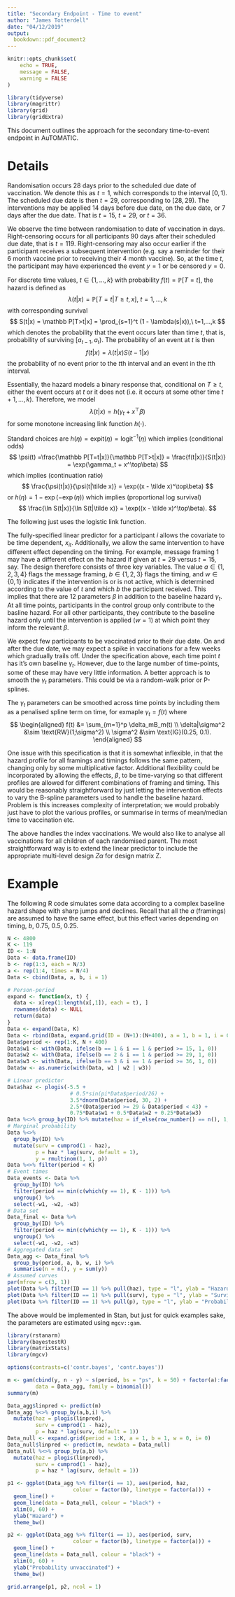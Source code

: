 ---
title: "Secondary Endpoint - Time to event"
author: "James Totterdell"
date: "04/12/2019"
output: 
  bookdown::pdf_document2
---

```{r setup, include=FALSE}
knitr::opts_chunk$set(
	echo = TRUE,
	message = FALSE,
	warning = FALSE
)

library(tidyverse)
library(magrittr)
library(grid)
library(gridExtra)
```

This document outlines the approach for the secondary time-to-event endpoint in AuTOMATIC.

# Details

Randomisation occurs 28 days prior to the scheduled due date of vaccination. We denote this as $t=1$, which corresponds to the interval $[0, 1)$. The scheduled due date is then $t=29$, corresponding to $[28,29)$. The interventions may be applied 14 days before due date, on the due date, or 7 days after the due date. That is $t=15$, $t=29$, or $t=36$.

We observe the time between randomisation to date of vaccination in days. Right-censoring occurs for all participants 90 days after their scheduled due date, that is $t=119$. Right-censoring may also occur earlier if the participant receives a subsequent intervention (e.g. say a reminder for their 6 month vaccine prior to receiving their 4 month vaccine). So, at the time $t$, the participant may have experienced the event $y=1$ or be censored $y=0$.

For discrete time values, $t\in\{1,...,k\}$ with probability $f(t) = \mathbb P[T=t]$, the hazard is defined as
$$
\lambda(t|x) = \mathbb P[T = t | T\geq t,x],\ t=1,...,k
$$
with corresponding survival
$$
S(t|x) = \mathbb P[T>t|x] = \prod_{s=1}^t (1 - \lambda(s|x)),\ t=1,...,k
$$
which denotes the probability that the event occurs later than time $t$, that is, probability of surviving $[a_{t-1}, a_t)$. The probability of an event at $t$ is then
$$
f(t|x) = \lambda(t|x)S(t-1|x)
$$
the probability of no event prior to the $t$th interval and an event in the $t$th interval.

Essentially, the hazard models a binary response that, conditional on $T\geq t$, either the event occurs at $t$ or it does not (i.e. it occurs at some other time $t+1,...,k$). Therefore, we model
$$
\lambda(t|x) = h(\gamma_t + x^\top\beta)
$$
for some monotone increasing link function $h(\cdot)$.

Standard choices are $h(\eta)=\text{expit}(\eta)=\text{logit}^{-1}(\eta)$ which implies (conditional odds)
$$
\psi(t) =\frac{\mathbb P[T=t|x]}{\mathbb P[T>t|x]} = \frac{f(t|x)}{S(t|x)} = \exp(\gamma_t + x^\top\beta)
$$
which implies (continuation ratio)
$$
\frac{\psi(t|x)}{\psi(t|\tilde x)} = \exp((x - \tilde x)^\top\beta)
$$
or $h(\eta) = 1 - \exp(-\exp(\eta))$ which implies (proportional log survival)
$$
\frac{\ln S(t|x)}{\ln S(t|\tilde x)} = \exp((x - \tilde x)^\top\beta).
$$

The following just uses the logistic link function.

The fully-specified linear predictor for a participant $i$ allows the covariate to be time dependent, $x_{it}$. Additionally, we allow the same intervention to have different effect depending on the timing. For example, message framing 1 may have a different effect on the hazard if given at $t=29$ versus $t=15$, say. The design therefore consists of three key variables. The value $a\in\{1,2,3,4\}$ flags the message framing, $b\in\{1,2,3\}$ flags the timing, and $w\in\{0,1\}$ indicates if the intervention is or is not active, which is determined according to the value of $t$ and which $b$ the participant received. This implies that there are 12 parameters $\beta$ in addition to the baseline hazard $\gamma_t$. At all time points, participants in the control group only contribute to the basline hazard. For all other participants, they contribute to the baseline hazard only until the intervention is applied ($w=1$) at which point they inform the relevant $\beta$.

We expect few participants to be vaccinated prior to their due date. On and after the due date, we may expect a spike in vaccinations for a few weeks which gradually trails off. Under the specification above, each time point $t$ has it's own baseline $\gamma_t$. However, due to the large number of time-points, some of these may have very little information. A better approach is to smooth the $\gamma_t$ parameters. This could be via a random-walk prior or P-splines.

The $\gamma_t$ parameters can be smoothed across time points by including them as a penalised spline term on time, for exmaple $\gamma_t = f(t)$ where
$$
\begin{aligned}
f(t) &= \sum_{m=1}^p \delta_mB_m(t) \\
\delta|\sigma^2 &\sim \text{RW}(1;\sigma^2) \\
\sigma^2 &\sim \text{IG}(0.25, 0.1).
\end{aligned}
$$

One issue with this specification is that it is somewhat inflexible, in that the hazard profile for all framings and timings follows the same pattern, changing only by some multiplicative factor. Additional flexibility could be incorporated by allowing the effects, $\beta$, to be time-varying so that different profiles are allowed for different combinations of framing and timing. This would be reasonably straightforward by just letting the intervention effects to vary the B-spline parameters used to handle the baseline hazard. Problem is this increases complexity of interpretation; we would probably just have to plot the various profiles, or summarise in terms of mean/median time to vaccination etc.

The above handles the index vaccinations. We would also like to analyse all vaccinations for all children of each randomised parent. The most straightforward way is to extend the linear predictor to include the appropriate multi-level design $Z\alpha$ for design matrix Z.

\clearpage

# Example

The following R code simulates some data according to a complex baseline hazard shape with sharp jumps and declines. Recall that all the $a$ (framings) are assumed to have the same effect, but this effect varies depending on timing, $b$, 0.75, 0.5, 0.25.

```{r}
N <- 4800
K <- 119
ID <- 1:N
Data <- data.frame(ID)
b <- rep(1:3, each = N/3)
a <- rep(1:4, times = N/4)
Data <- cbind(Data, a, b, i = 1)

# Person-period
expand <- function(x, t) {
  data <- x[rep(1:length(x[,1]), each = t), ]
  rownames(data) <- NULL
  return(data)
}
Data <- expand(Data, K)
Data <- rbind(Data, expand.grid(ID = (N+1):(N+400), a = 1, b = 1, i = 0)[rep(1:400, each = K), ])
Data$period <- rep(1:K, N + 400)
Data$w1 <- with(Data, ifelse(b == 1 & i == 1 & period >= 15, 1, 0))
Data$w2 <- with(Data, ifelse(b == 2 & i == 1 & period >= 29, 1, 0))
Data$w3 <- with(Data, ifelse(b == 3 & i == 1 & period >= 36, 1, 0))
Data$w <- as.numeric(with(Data, w1 | w2 | w3))

# Linear predictor
Data$haz <- plogis(-5.5 +
                    # 0.5*sin(pi*Data$period/26) +
                    3.5*dnorm(Data$period, 30, 2) +
                    2.5*(Data$period >= 29 & Data$period < 43) + 
                    0.75*Data$w1 + 0.5*Data$w2 + 0.25*Data$w3)
Data %<>% group_by(ID) %>% mutate(haz = if_else(row_number() == n(), 1, haz))
# Marginal probability
Data %<>% 
  group_by(ID) %>%
  mutate(surv = cumprod(1 - haz),
         p = haz * lag(surv, default = 1),
         y = rmultinom(1, 1, p))
Data %<>% filter(period < K)
# Event times
Data_events <- Data %>%
  group_by(ID) %>%
  filter(period == min(c(which(y == 1), K - 1))) %>%
  ungroup() %>%
  select(-w1, -w2, -w3)
# Data set
Data_final <- Data %>%
  group_by(ID) %>%
  filter(period <= min(c(which(y == 1), K - 1))) %>%
  ungroup() %>%
  select(-w1, -w2, -w3)
# Aggregated data set
Data_agg <- Data_final %>%
  group_by(period, a, b, w, i) %>%
  summarise(n = n(), y = sum(y))
# Assumed curves
par(mfrow = c(3, 1))
plot(Data %>% filter(ID == 1) %>% pull(haz), type = "l", ylab = "Hazard", xlab = "Time")
plot(Data %>% filter(ID == 1) %>% pull(surv), type = "l", ylab = "Survival", xlab = "Time")
plot(Data %>% filter(ID == 1) %>% pull(p), type = "l", ylab = "Probability of event", xlab = "Time")
```

The above would be implemented in Stan, but just for quick examples sake, the parameters are estimated using `mgcv::gam`.

```{r, fig.cap="Estimated mean survival profiles, baseline is black line.", fig.height=7}
library(rstanarm)
library(bayestestR)
library(matrixStats)
library(mgcv)

options(contrasts=c('contr.bayes', 'contr.bayes'))

m <- gam(cbind(y, n - y) ~ s(period, bs = "ps", k = 50) + factor(a):factor(b):w, 
         data = Data_agg, family = binomial())
summary(m)

Data_agg$linpred <- predict(m)
Data_agg %<>% group_by(a,b,i) %>% 
  mutate(haz = plogis(linpred),
         surv = cumprod(1 - haz),
         p = haz * lag(surv, default = 1))
Data_null <- expand.grid(period = 1:K, a = 1, b = 1, w = 0, i= 0)
Data_null$linpred <- predict(m, newdata = Data_null)
Data_null %<>% group_by(a,b) %>% 
  mutate(haz = plogis(linpred),
         surv = cumprod(1 - haz),
         p = haz * lag(surv, default = 1))

p1 <- ggplot(Data_agg %>% filter(i == 1), aes(period, haz, 
                     colour = factor(b), linetype = factor(a))) +
  geom_line() +
  geom_line(data = Data_null, colour = "black") +
  xlim(0, 60) +
  ylab("Hazard") +
  theme_bw()

p2 <- ggplot(Data_agg %>% filter(i == 1), aes(period, surv, 
                     colour = factor(b), linetype = factor(a))) +
  geom_line() +
  geom_line(data = Data_null, colour = "black") +
  xlim(0, 60) +
  ylab("Probability unvaccinated") +
  theme_bw()

grid.arrange(p1, p2, ncol = 1)
```

